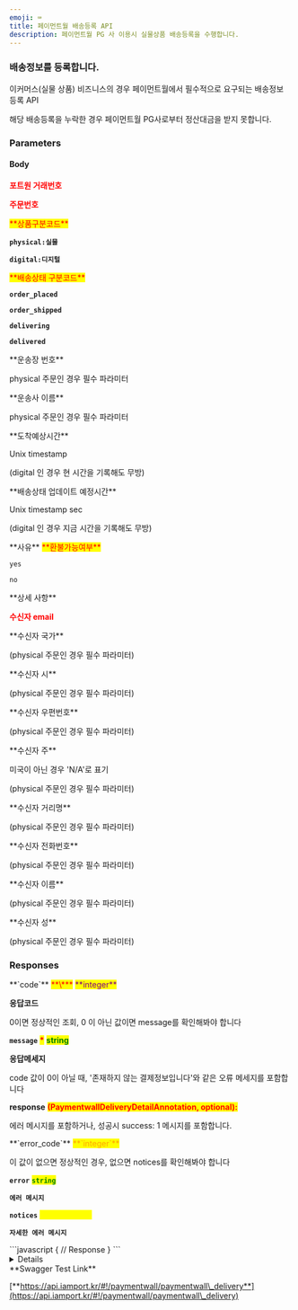 ```yaml
---
emoji: ⌨
title: 페이먼트월 배송등록 API
description: 페이먼트월 PG 사 이용시 실물상품 배송등록을 수행합니다.
---
```





### 배송정보를 등록합니다.

이커머스(실물 상품) 비즈니스의 경우 페이먼트월에서 필수적으로 요구되는 배송정보 등록 API

<Swagger method="post" path="/paymentwall/delivery" baseUrl="https://api.iamport.kr" summary="실물상품 배송정보를 등록합니다.">
<SwaggerDescription>
해당 배송등록을 누락한 경우 페이먼트월 PG사로부터 정산대금을 받지 못합니다.

</SwaggerDescription>

### Parameters

#### Body

<SwaggerParameter name="imp_uid" type="String" required="true">
<mark style="color:red;">

**포트원 거래번호**

</mark>

</SwaggerParameter>
<SwaggerParameter name="merchant_uid" type="String(40)" required="true">
<mark style="color:red;">

**주문번호**

</mark>

</SwaggerParameter>
<SwaggerParameter name="type" type="String(10)" required="true">
<mark style="color:red;">**상품구분코드**</mark>

**`physical:실물`**

**`digital:디지털`** 

</SwaggerParameter>
<SwaggerParameter name="status" type="String(10)" required="true">
<mark style="color:red;">**배송상태 구분코드**</mark>

**`order_placed`**

**`order_shipped`**

**`delivering`**

**`delivered`** 

</SwaggerParameter>
<SwaggerParameter name="carrier_tracking_id" type="String(64)">
**운송장 번호**

physical 주문인 경우 필수 파라미터

</SwaggerParameter>
<SwaggerParameter name="carrier_type" type="String(64)">
**운송사 이름**

physical 주문인 경우 필수 파라미터

</SwaggerParameter>
<SwaggerParameter name="estimated_delivery_datetime" type="integer">
**도착예상시간**

Unix timestamp

(digital 인 경우 현 시간을 기록해도 무방)

</SwaggerParameter>
<SwaggerParameter name="estimated_update_datetime" type="integer">
**배송상태 업데이트 예정시간**

Unix timestamp sec

(digital 인 경우 지금 시간을 기록해도 무방)

</SwaggerParameter>
<SwaggerParameter name="reason" type="String(64)">
**사유**

</SwaggerParameter>
<SwaggerParameter name="refundable" type="String" required="true">
<mark style="color:red;">**환불가능여부**</mark>

`yes`

`no`

</SwaggerParameter>
<SwaggerParameter name="details" type="String(400)">
**상세 사항**

</SwaggerParameter>
<SwaggerParameter name="shipping_address_email" type="String(50)" required="true">
<mark style="color:red;">

**수신자 email**

</mark>

</SwaggerParameter>
<SwaggerParameter name="shipping_address_country" type="String(40)">
**수신자 국가**

(physical 주문인 경우 필수 파라미터)

</SwaggerParameter>
<SwaggerParameter name="shipping_address_city" type="String(40)">
**수신자 시**

(physical 주문인 경우 필수 파라미터)

</SwaggerParameter>
<SwaggerParameter name="shipping_address_zip" type="String(40)">
**수신자 우편번호**

(physical 주문인 경우 필수 파라미터)

</SwaggerParameter>
<SwaggerParameter name="shipping_address_state" type="String(40)">
**수신자 주**

미국이 아닌 경우 'N/A'로 표기

(physical 주문인 경우 필수 파라미터)

</SwaggerParameter>
<SwaggerParameter name="shipping_address_street" type="String(40)">
**수신자 거리명**

(physical 주문인 경우 필수 파라미터)

</SwaggerParameter>
<SwaggerParameter name="shipping_address_phone" type="String(40)">
**수신자 전화번호**

(physical 주문인 경우 필수 파라미터)

</SwaggerParameter>
<SwaggerParameter name="shipping_address_firstname" type="String(40)">
**수신자 이름**

(physical 주문인 경우 필수 파라미터)

</SwaggerParameter>
<SwaggerParameter name="shipping_address_lastname" type="String(40)">
**수신자 성**

(physical 주문인 경우 필수 파라미터)

</SwaggerParameter>


### Responses

<SwaggerResponse status="200: OK" description="성공">
<Tabs>
<Tab title="PaymentwallDeliveryAnnotation">
**`code`** <mark style="color:red;">**\***</mark> <mark style="color:purple;">**integer**</mark>

**응답코드**

0이면 정상적인 조회, 0 이 아닌 값이면 message를 확인해봐야 합니다



**`message`** <mark style="color:red;">**\***</mark> <mark style="color:green;">**string**</mark>

**응답메세지**

code 값이 0이 아닐 때, '존재하지 않는 결제정보입니다'와 같은 오류 메세지를 포함합니다



**response** <mark style="color:red;">**(PaymentwallDeliveryDetailAnnotation, optional):**</mark>

에러 메시지를 포함하거나, 성공시 success: 1 메시지를 포함합니다.

</Tab>
</Tabs>

<Tabs>
<Tab title="PaymentwallDeliveryDetailAnnotation">
**`error_code`** <mark style="color:orange;">**`integer`**</mark>

이 값이 없으면 정상적인 경우, 없으면 notices를 확인해봐야 합니다



**`error`** <mark style="color:green;">**`string`**</mark>

**`에러 메시지`**



**`notices`** <mark style="color:yellow;background-color:yellow;">**`Array[string]`**</mark>

**`자세한 에러 메시지`**

</Tab>
</Tabs>

</SwaggerResponse>

<SwaggerResponse status="401: Unauthorized" description="인증 Token이 전달되지 않았거나 유효하지 않은 경우">
```javascript
{
    // Response
}
```

</SwaggerResponse>

</Swagger>

<Details>
<p slot="summary">Response Model Schema</p>

```json
{
  "code": 0,
  "message": "string",
  "response": {
    "error_code": 0,
    "error": "string",
    "notices": [
      "string"
    ]
  }
}
```

</Details>

<Hint style="success">
**Swagger Test Link**

[**https://api.iamport.kr/#!/paymentwall/paymentwall\_delivery**](https://api.iamport.kr/#!/paymentwall/paymentwall\_delivery)
</Hint>
